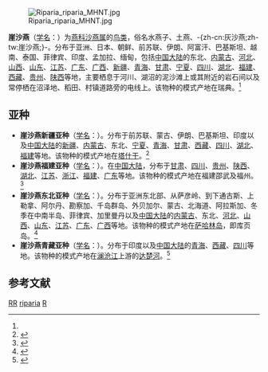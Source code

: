 {{noteTA
|T=zh-cn:崖沙燕; zh-tw:灰沙燕; 
|1=zh-cn:崖沙燕; zh-tw:灰沙燕; 
}}
{{speciesbox
| name = 崖沙燕
| image = Riparia Riparia-2006-Ejdzej-1.jpg
| status = LC 
| status_system = IUCN3.1
| genus = Riparia
| species = riparia
| authority = ([[卡尔·林奈|Linnaeus]])<ref name='id2586'>{{cite web| url =http://www.bioinfo.cn/db05/BjdwSpecies.php?action=view&id=2586| title =崖沙燕| work =《中国动物物种编目数据库》| publisher =中国科学院微生物研究所| author =中国科学院动物研究所| accessdate =2009-04-04| deadurl =yes| archiveurl =https://web.archive.org/web/20160305090151/http://www.bioinfo.cn/db05/BjdwSpecies.php?action=view&id=2586| archivedate =2016-03-05}}</ref>
| subdivision_ranks = [[亞種|亞種]]
| subdivision = 
* ''R. r. dolgushini''
* ''R. r. eilata''
* ''R. r. ijimae''
* ''R. r. innominata''
* ''R. r. kolymensis''
* ''R. r. riparia''
* ''R. r. shelleyi''
* ''R. r. taczanowskii''
| synonyms = * ''Hirundo riparia'' <small>Linnaeus, 1758</small><br />
* ''Riparia diluta'' <small>(but see [[#Taxonomy|text]])</small>
* ''Cotile riparia'' {{small|(Linnaeus)}}<ref name=cotile>For ''Cotile riparia'' see for instance {{cite book |last=Bonhote |first=J. Lewis |author-link=J. Lewis Bonhote |others=illustrated by [[Henry_Eeles_Dresser|H.E. Dresser]]
|title=Birds of Britain 
|date=1907 |location=London |publisher=Adam and Charles Black |url=https://archive.org/stream/birdsofbritain00bonh/birdsofbritain00bonh#page/113
|OCLC=1451688
|pp=113/4}}</ref>
| range_map = Riparia riparia map.svg 
}}
[[File:Riparia_riparia_MHNT.jpg|thumb]]

'''崖沙燕'''（[[学名|学名]]：{{lang|la|''Riparia riparia''}}）为[[燕科|燕科]][[沙燕属|沙燕属]]的[[鸟类|鸟类]]，俗名水燕子、土燕、-{zh-cn:灰沙燕;zh-tw:崖沙燕;}-。分布于亚洲、日本、朝鲜、前苏联、伊朗、阿富汗、巴基斯坦、越南、泰国、菲律宾、印度、孟加拉、缅甸，包括[[中国大陆|中国大陆]]的东北、[[内蒙古|内蒙古]]、[[河北|河北]]、[[山西|山西]]、[[山东|山东]]、[[江苏|江苏]]、[[广东|广东]]、[[广西|广西]]、[[新疆|新疆]]、[[青海|青海]]、[[甘肃|甘肃]]、[[宁夏|宁夏]]、[[四川|四川]]、[[湖北|湖北]]、[[福建|福建]]、[[西藏|西藏]]、[[贵州|贵州]]、[[陕西|陕西]]等地，主要栖息于河川、湖沼的泥沙滩上或其附近的岩石间以及常停栖在沼泽地、稻田、村镇道路旁的电线上。该物种的模式产地在瑞典。<ref name='id2586'/>

== 亚种 ==
*'''崖沙燕新疆亚种'''（[[学名|学名]]：{{lang|la|''Riparia riparia diluta''}}）。分布于前苏联、蒙古、伊朗、巴基斯坦、印度以及[[中国大陆|中国大陆]]的[[新疆|新疆]]、[[内蒙古|内蒙古]]、东北、[[宁夏|宁夏]]、[[青海|青海]]、[[甘肃|甘肃]]、[[西藏|西藏]]、[[四川|四川]]、[[湖北|湖北]]、[[福建|福建]]等地。该物种的模式产地在[[塔什干|塔什干]]。<ref name='id2587'>{{cite web| url =http://www.bioinfo.cn/db05/BjdwSpecies.php?action=view&id=2587| title =崖沙燕新疆亚种| work =《中国动物物种编目数据库》| publisher =中国科学院微生物研究所| author =中国科学院动物研究所| accessdate =2009-04-04| deadurl =yes| archiveurl =https://web.archive.org/web/20160305021718/http://www.bioinfo.cn/db05/BjdwSpecies.php?action=view&id=2587| archivedate =2016-03-05}}</ref>
*'''崖沙燕福建亚种'''（[[学名|学名]]：{{lang|la|''Riparia riparia fokienensis''}}）。在[[中国大陆|中国大陆]]，分布于[[甘肃|甘肃]]、[[四川|四川]]、[[贵州|贵州]]、[[陕西|陕西]]、[[湖北|湖北]]、[[江苏|江苏]]、[[浙江|浙江]]、[[福建|福建]]、[[广东|广东]]等地。该物种的模式产地在福建邵武及福州。<ref name='id2588'>{{cite web| url =http://www.bioinfo.cn/db05/BjdwSpecies.php?action=view&id=2588| title =崖沙燕福建亚种| work =《中国动物物种编目数据库》| publisher =中国科学院微生物研究所| author =中国科学院动物研究所| accessdate =2009-04-04| deadurl =yes| archiveurl =https://web.archive.org/web/20131203122335/http://www.bioinfo.cn/db05/BjdwSpecies.php?action=view| archivedate =2013-12-03}}</ref>
*'''崖沙燕东北亚种'''（[[学名|学名]]：{{lang|la|''Riparia riparia ijimae''}}）。分布于亚洲东北部、从萨彦岭、到下通古斯、上勒拿、阿尔丹、勘察加、千岛群岛、外贝加尔、蒙古、北海道、阿拉斯加、冬季在中南半岛、菲律宾、加里曼丹以及[[中国大陆|中国大陆]]的[[内蒙古|内蒙古]]、东北、[[河北|河北]]、[[山西|山西]]、[[山东|山东]]、[[江苏|江苏]]、[[广东|广东]]、[[广西|广西]]等地。该物种的模式产地在[[萨哈林岛|萨哈林岛]]，即库页岛。<ref name='id2589'>{{cite web| url =http://www.bioinfo.cn/db05/BjdwSpecies.php?action=view&id=2589| title =崖沙燕东北亚种| work =《中国动物物种编目数据库》| publisher =中国科学院微生物研究所| author =中国科学院动物研究所| accessdate =2009-04-04| deadurl =yes| archiveurl =https://web.archive.org/web/20160305063831/http://www.bioinfo.cn/db05/BjdwSpecies.php?action=view&id=2589| archivedate =2016-03-05}}</ref>
*'''崖沙燕青藏亚种'''（[[学名|学名]]：{{lang|la|''Riparia riparia tibetana''}}）。分布于印度以及[[中国大陆|中国大陆]]的[[青海|青海]]、[[西藏|西藏]]、[[四川|四川]]等地。该物种的模式产地在[[澜沧江|澜沧江]]上游的[[达楚河|达楚河]]。<ref name='id2590'>{{cite web| url =http://www.bioinfo.cn/db05/BjdwSpecies.php?action=view&id=2590| title =崖沙燕青藏亚种| work =《中国动物物种编目数据库》| publisher =中国科学院微生物研究所| author =中国科学院动物研究所| accessdate =2009-04-04| deadurl =yes| archiveurl =https://web.archive.org/web/20160305004015/http://www.bioinfo.cn/db05/BjdwSpecies.php?action=view&id=2590| archivedate =2016-03-05}}</ref>

== 参考文献 ==
{{reflist}}

{{Authority control}}
{{Taxonbar|from=Q25909}}

[[Category:IUCN红色名录无危物种|RR]]
[[Category:沙燕属|riparia]]
[[Category:1758年描述的鳥類|R]]